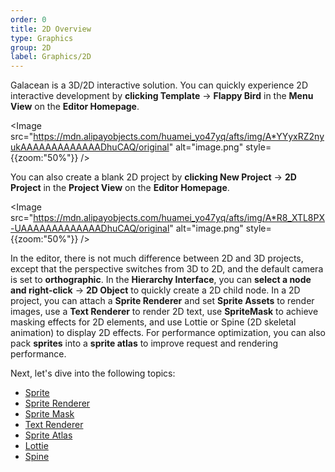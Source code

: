 ```yaml
---
order: 0
title: 2D Overview
type: Graphics
group: 2D
label: Graphics/2D
---
```


Galacean is a 3D/2D interactive solution. You can quickly experience 2D interactive development by **clicking Template** -> **Flappy Bird** in the **Menu View** on the **Editor Homepage**.

<Image src="https://mdn.alipayobjects.com/huamei_yo47yq/afts/img/A*YYyxRZ2nyukAAAAAAAAAAAAADhuCAQ/original" alt="image.png" style={{zoom:"50%"}} />

You can also create a blank 2D project by **clicking New Project** -> **2D Project** in the **Project View** on the **Editor Homepage**.

<Image src="https://mdn.alipayobjects.com/huamei_yo47yq/afts/img/A*R8_XTL8PX-UAAAAAAAAAAAAADhuCAQ/original" alt="image.png" style={{zoom:"50%"}} />

In the editor, there is not much difference between 2D and 3D projects, except that the perspective switches from 3D to 2D, and the default camera is set to **orthographic**. In the **Hierarchy Interface**, you can **select a node and right-click** -> **2D Object** to quickly create a 2D child node.
In a 2D project, you can attach a **Sprite Renderer** and set **Sprite Assets** to render images, use a **Text Renderer** to render 2D text, use **SpriteMask** to achieve masking effects for 2D elements, and use Lottie or Spine (2D skeletal animation) to display 2D effects. For performance optimization, you can also pack **sprites** into a **sprite atlas** to improve request and rendering performance.

Next, let's dive into the following topics:

- [Sprite](/en/docs/graphics/2D/sprite/)
- [Sprite Renderer](/en/docs/graphics/2D/spriteRenderer/)
- [Sprite Mask](/en/docs/graphics/2D/spriteMask/)
- [Text Renderer](/en/docs/graphics/2D/text/)
- [Sprite Atlas](/en/docs/graphics/2D/spriteAtlas/)
- [Lottie](/en/docs/graphics/2D/lottie/)
- [Spine](/en/docs/graphics/2D/spine/overview)


